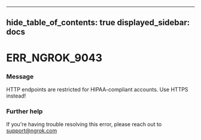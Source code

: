 

---
hide_table_of_contents: true
displayed_sidebar: docs
---


# ERR_NGROK_9043

### Message
HTTP endpoints are restricted for HIPAA-compliant accounts. Use HTTPS instead!

<ErrorDetails />



### Further help
If you're having trouble resolving this error, please reach out to [support@ngrok.com](mailto:support@ngrok.com?subject=Help%20with%20ERR_NGROK_9043)

